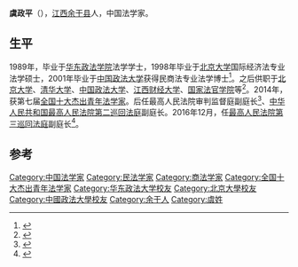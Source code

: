 '''虞政平'''（{{bd|1968年|4月||}}），[[江西|江西]][[余干县|余干县]]人，中国法学家。

==生平==
1989年，毕业于[[华东政法学院|华东政法学院]]法学学士，1998年毕业于[[北京大学|北京大学]]国际经济法专业法学硕士，2001年毕业于[[中国政法大学|中国政法大学]]获得民商法专业法学博士<ref>{{cite news|title=最高人民法院虞政平法官来我校讲学|url=http://www.ecupl.edu.cn/83/e9/c304a33769/page.htm|accessdate=2014-06-18|newspaper=华东政法大学}}{{Dead link|date=2020年1月 |bot=InternetArchiveBot |fix-attempted=yes }}</ref>。之后供职于[[北京大学|北京大学]]、[[清华大学|清华大学]]、[[中国政法大学|中国政法大学]]、[[江西财经大学|江西财经大学]]、[[国家法官学院|国家法官学院]]等<ref>{{cite news|title=图文：最高人民法院审判监督庭副庭长虞政平|url=http://finance.sina.com.cn/hy/20120729/153112700360.shtml|accessdate=2014-06-18|newspaper=新浪|archive-date=2019-11-15|archive-url=https://web.archive.org/web/20191115204403/http://finance.sina.com.cn/hy/20120729/153112700360.shtml|dead-url=no}}</ref>。2014年，获第七届[[全国十大杰出青年法学家|全国十大杰出青年法学家]]。后任最高人民法院审判监督庭副庭长<ref>{{cite news|title=虞政平入选“全国十大杰出青年法学家”|url=http://www.chinacourt.org/article/detail/2014/02/id/1218831.shtml209521300|accessdate=2014-06-18|newspaper=中国法院网|archive-date=2019-12-21|archive-url=https://web.archive.org/web/20191221021339/https://www.chinacourt.org/article/detail/2014/02/id/1218831.shtml209521300|dead-url=no}}</ref>、[[中华人民共和国最高人民法院第二巡回法庭|中华人民共和国最高人民法院第二巡回法庭]]副庭长。2016年12月，任[[最高人民法院第三巡回法庭|最高人民法院第三巡回法庭]]副庭长<ref>{{cite news|url=http://www.thepaper.cn/newsDetail_forward_1587138|title=江必新、景汉朝、李少平、张述元获任最高法巡回法庭庭长|publisher=澎湃新闻|accessdate=2016-12-25|archive-date=2016-12-26|archive-url=https://web.archive.org/web/20161226060047/http://www.thepaper.cn/newsDetail_forward_1587138|dead-url=no}}</ref>。

==参考==
{{reflist}}

{{DEFAULTSORT:Y}}
[[Category:中国法学家|Category:中国法学家]]
[[Category:民法学家|Category:民法学家]]
[[Category:商法学家|Category:商法学家]]
[[Category:全国十大杰出青年法学家|Category:全国十大杰出青年法学家]]
[[Category:华东政法大学校友|Category:华东政法大学校友]]
[[Category:北京大學校友|Category:北京大學校友]]
[[Category:中國政法大學校友|Category:中國政法大學校友]]
[[Category:余干人|Category:余干人]]
[[Category:虞姓|Category:虞姓]]